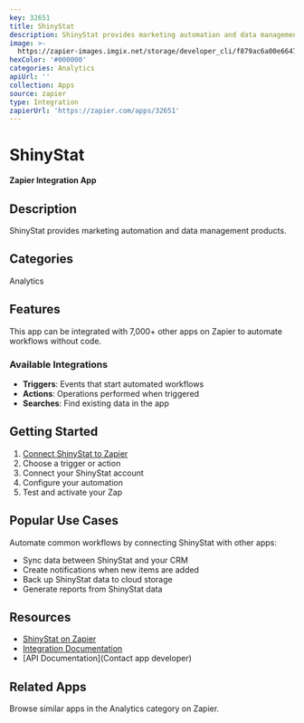 ```yaml
---
key: 32651
title: ShinyStat
description: ShinyStat provides marketing automation and data management products.
image: >-
  https://zapier-images.imgix.net/storage/developer_cli/f879ac6a00e6647dc7505c08c42654d3.png?auto=format%2Ccompress&ixlib=python-3.0.0&q=50
hexColor: '#000000'
categories: Analytics
apiUrl: ''
collection: Apps
source: zapier
type: Integration
zapierUrl: 'https://zapier.com/apps/32651'
---
```

# ShinyStat

**Zapier Integration App**

## Description

ShinyStat provides marketing automation and data management products.

## Categories

Analytics

## Features

This app can be integrated with 7,000+ other apps on Zapier to automate workflows without code.

### Available Integrations

- **Triggers**: Events that start automated workflows
- **Actions**: Operations performed when triggered
- **Searches**: Find existing data in the app

## Getting Started

1. [Connect ShinyStat to Zapier](https://zapier.com/apps/32651)
2. Choose a trigger or action
3. Connect your ShinyStat account
4. Configure your automation
5. Test and activate your Zap

## Popular Use Cases

Automate common workflows by connecting ShinyStat with other apps:

- Sync data between ShinyStat and your CRM
- Create notifications when new items are added
- Back up ShinyStat data to cloud storage
- Generate reports from ShinyStat data

## Resources

- [ShinyStat on Zapier](https://zapier.com/apps/32651)
- [Integration Documentation](https://zapier.com/apps/32651/integrations)
- [API Documentation](Contact app developer)

## Related Apps

Browse similar apps in the Analytics category on Zapier.
